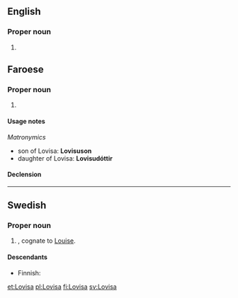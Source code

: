 ==English==

===Proper noun===
{{en-proper noun}}

# {{given name|female}}

==Faroese==

===Proper noun===
{{head|fo|proper noun}}

# {{given name|female|lang=fo}}

====Usage notes====
''Matronymics''
* son of Lovisa: '''Lovisuson'''
* daughter of Lovisa: '''Lovisudóttir'''

====Declension====
{{fo-decl-proper-noun-s-indef|Lovisa|Lovisu|Lovisu|Lovisu}}

----

==Swedish==

===Proper noun===
{{head|sv|proper noun}}

# {{given name|female|lang=sv}}, cognate to [[Louise]].

====Descendants====
* Finnish: {{l|fi|Loviisa}}

[[et:Lovisa]]
[[pl:Lovisa]]
[[fi:Lovisa]]
[[sv:Lovisa]]